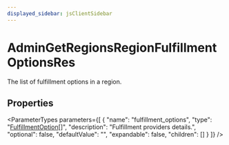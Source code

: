 ```yaml
---
displayed_sidebar: jsClientSidebar
---
```



# AdminGetRegionsRegionFulfillmentOptionsRes

The list of fulfillment options in a region.

## Properties

<ParameterTypes parameters={[
  {
    "name": "fulfillment_options",
    "type": "[FulfillmentOption](internal.FulfillmentOption.mdx)[]",
    "description": "Fulfillment providers details.",
    "optional": false,
    "defaultValue": "",
    "expandable": false,
    "children": []
  }
]} />
